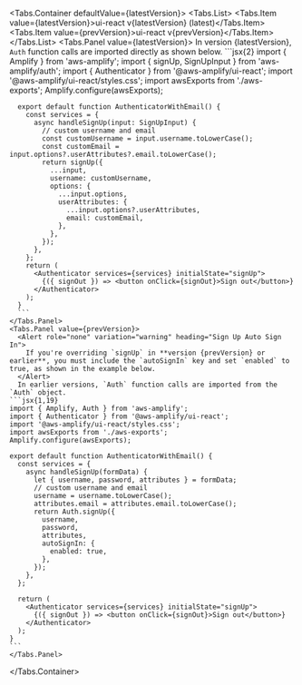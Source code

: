 

  <Tabs.Container defaultValue={latestVersion}>
    <Tabs.List>
      <Tabs.Item value={latestVersion}>ui-react v{latestVersion} (latest)</Tabs.Item>
      <Tabs.Item value={prevVersion}>ui-react v{prevVersion}</Tabs.Item>
    </Tabs.List>
    <Tabs.Panel value={latestVersion}>
      In version {latestVersion}, `Auth` function calls are imported directly as shown below. 
      ```jsx{2}
      import { Amplify } from 'aws-amplify';
      import { signUp, SignUpInput } from 'aws-amplify/auth';
      import { Authenticator } from '@aws-amplify/ui-react';
      import '@aws-amplify/ui-react/styles.css';
      import awsExports from './aws-exports';
      Amplify.configure(awsExports);

      export default function AuthenticatorWithEmail() {
        const services = {
          async handleSignUp(input: SignUpInput) {
            // custom username and email
            const customUsername = input.username.toLowerCase();
            const customEmail = input.options?.userAttributes?.email.toLowerCase();
            return signUp({
              ...input,
              username: customUsername,
              options: {
                ...input.options,
                userAttributes: {
                  ...input.options?.userAttributes,
                  email: customEmail,
                },
              },
            });
          },
        };
        return (
          <Authenticator services={services} initialState="signUp">
            {({ signOut }) => <button onClick={signOut}>Sign out</button>}
          </Authenticator>
        );
      }
      ```
    </Tabs.Panel>
    <Tabs.Panel value={prevVersion}>
      <Alert role="none" variation="warning" heading="Sign Up Auto Sign In">
        If you're overriding `signUp` in **version {prevVersion} or earlier**, you must include the `autoSignIn` key and set `enabled` to true, as shown in the example below.
      </Alert>
      In earlier versions, `Auth` function calls are imported from the `Auth` object.
    ```jsx{1,19}
    import { Amplify, Auth } from 'aws-amplify';
    import { Authenticator } from '@aws-amplify/ui-react';
    import '@aws-amplify/ui-react/styles.css';
    import awsExports from './aws-exports';
    Amplify.configure(awsExports);

    export default function AuthenticatorWithEmail() {
      const services = {
        async handleSignUp(formData) {
          let { username, password, attributes } = formData;
          // custom username and email
          username = username.toLowerCase();
          attributes.email = attributes.email.toLowerCase();
          return Auth.signUp({
            username,
            password,
            attributes,
            autoSignIn: {
              enabled: true,
            },
          });
        },
      };

      return (
        <Authenticator services={services} initialState="signUp">
          {({ signOut }) => <button onClick={signOut}>Sign out</button>}
        </Authenticator>
      );
    }
    ```
    </Tabs.Panel>
  </Tabs.Container>
